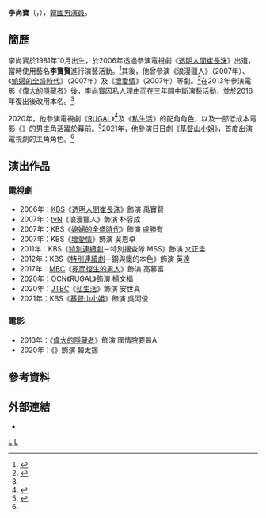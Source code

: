 {{藝人
|姓名 = 李尚寶
|類型 = 男演員
|圖片 = 
|圖片尺寸 = 
|圖片簡介 = 
|本名 = 
|外文名 = 이상보
|外文 = ko
|羅馬拼音 = Lee Sang-bo
|英文名 = 
|暱稱 =
|其他藝名 = 李寶賢（이보현）
|國籍 = {{KOR}}
|出生日期 = {{birth_date_and_age|1981|10|21}}
|出生地點 = {{KOR}}[[首爾特別市|首爾特別市]]
|宗教信仰 = 
|配偶 = 
|兒女 = 
|父母 =
|語言 = [[韓語|韓語]]、[[英語|英語]]
|職業 = [[演員|演員]]
|教育程度 = [[韓國中部大學|中部大學]]演劇電影學科（未畢業）
|出道作 = 
|出道日期 = 2006年
|代表作 = 
|活躍年代 = 
|唱片公司 = 
|經紀公司 = R project company
|相關團體 = 
|網站 = 
}}
'''李尚寶'''（{{lang-ko|이상보}}，{{bd|1981年|10月21日}}），[[韓國|韓國]][[男演員|男演員]]。

== 簡歷 ==
李尚寶於1981年10月出生，於2006年透過參演電視劇《[[透明人間崔長洙|透明人間崔長洙]]》出道，當時使用藝名'''李寶賢'''進行演藝活動。<ref name="BIO">{{Cite web|title=배우 이보현, 본명 '이상보'로 활동 재개|url=http://www.newstomato.com/readNews.aspx?no=621727|work=News Tomato|language=ko|date=2016-02-03}}</ref>其後，他曾參演《浪漫獵人》（2007年）、《[[媳婦的全盛時代|媳婦的全盛時代]]》（2007年）及《[[壞愛情_(2007年韓國電視劇)|壞愛情]]》（2007年）等劇。<ref>{{Cite web|title=배우 이보현, 본명 이상보로 활동 재개|url=http://www.sportsseoul.com/news/read/355740|work=Sports Seoul|language=ko|date=2016-02-10}}</ref>在2013年參演電影《[[偉大的隱藏者|偉大的隱藏者]]》後，李尚寶因私人理由而在三年間中斷演藝活動，並於2016年復出後改用本名。<ref name="BIO" />

2020年，他參演電視劇《[[RUGAL_(韓國電視劇)|RUGAL]]》<ref>{{Cite web|title=OCN 드라마 '루갈', 배우 이상보 캐스팅 확정|url=http://www.incheonilbo.com/news/articleView.html?idxno=996686|work=仁川日報|language=ko|date=2019-10-29|access-date=2021-02-22|archive-date=2020-09-21|archive-url=https://web.archive.org/web/20200921071034/http://www.incheonilbo.com/news/articleView.html?idxno=996686|dead-url=no}}</ref>及《[[私生活_(韓國電視劇)|私生活]]》的配角角色，以及一部低成本電影《{{lk|Mephisto (2020年電影)| 메피스토 (2020년 영화)|Mephisto}}》的男主角活躍於幕前。<ref name="S">{{Cite web|title='미스 몬테크리스토'의 남자들, 경성환-이상보 캐스팅 확정|url=http://www.tvseoul.kr/mobile/article.html?no=34494|work=TV Seoul|language=ko|date=2020-12-25}}</ref>2021年，他參演日日劇《[[基督山小姐|基督山小姐]]》，首度出演電視劇的主角角色。<ref name="S" />

== 演出作品 ==
=== 電視劇 ===
*2006年：[[韓國廣播公司|KBS]]《[[透明人間崔長洙|透明人間崔長洙]]》飾演 禹寶賢
*2007年：[[TvN|tvN]]《浪漫獵人》飾演 朴容成
*2007年：KBS《[[媳婦的全盛時代|媳婦的全盛時代]]》飾演 盧勝有
*2007年：KBS《[[壞愛情_(2007年韓國電視劇)|壞愛情]]》飾演 吳恩卓
*2011年：KBS《[[KBS特別連續劇系列|特別連續劇]]－特別搜查隊 MSS》飾演 文正圭
*2012年：KBS《[[KBS特別連續劇系列|特別連續劇]]－鋼與鐵的本色》飾演 英達
*2017年：[[文化廣播公司|MBC]]《[[死而復生的男人|死而復生的男人]]》飾演 高慕富
*2020年：[[OCN|OCN]]《[[RUGAL_(韓國電視劇)|RUGAL]]》飾演 楊文福
*2020年：[[JTBC|JTBC]]《[[私生活_(韓國電視劇)|私生活]]》飾演 安世真
*2021年：KBS《[[基督山小姐|基督山小姐]]》飾演 吳河俊

=== 電影 ===
*2013年：《[[偉大的隱藏者|偉大的隱藏者]]》飾演 國情院要員A
*2020年：《{{lk|Mephisto (2020年電影)| 메피스토 (2020년 영화)|Mephisto}}》飾演 韓太錫

== 參考資料 ==
{{reflist}}

== 外部連結 ==
* {{instagram|sangbo_1021}}

[[Category:韓國電視演員|L]]
[[Category:韓國男演員|L]]
